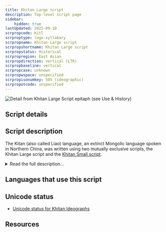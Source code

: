 ```yaml
---
title: Khitan Large script
description: Top-level script page
sidebar:
    hidden: true
lastUpdated: 2025-09-10
scrpropcode: Kitl
scrproptype: logo-syllabary
scrpropname: Khitan Large script
scrpropshortname: Khitan Large script
scrpropstatus: Historical
scrpropregion: East Asian
scrpropdirection: vertical (LTR)
scrpropbaseline: vertical
scrpropcase: unknown
scrpropwspace: unspecified
scrpropisonumkey: 505 (ideographic)
scrpropotcode: unspecified
---
```



![](../images/kitl-sample.jpg "Detail from Khitan Large Script epitaph (see Use & History)")

## Script details

<ScriptDetails />

## Script description

The Kitan (also called Liao) language, an extinct Mongolic language spoken in Northern China, was written using two mutually exclusive scripts, the Khitan Large script and the [Khitan Small script](/scrlang/scripts/kits).

<details>
<summary>Read the full description...</summary>The Khitan Large script was created in 920 at the request of the Emperor Taizu. It was written in vertical columns using between 830-1000 characters. There is some debate as to whether the _Gu taishi mingshi ji_ inscription, which has been lost, was genuine or not. The controversy surrounding this inscription calls into question the reliability of about 170 characters.

Almost all attested examples of the script are in the form of inscriptions, with the exception of a manuscript book held at the Institute of Oriental Manuscripts of the Russian Academy of Sciences, Saint Petersburg.

Most Khitan Large characters were logograms, but ideograms and syllabograms may also have been used to fulfill grammatical functions. Some characters were based on Chinese characters but most were novel creations.

The Khitan Empire was destroyed in 1125 AD by the Jurchen, who continued to use the script until 1191 when it was suppressed by an imperial order.

Neither of the Khitan scripts has been fully deciphered.
</details>

## Languages that use this script

<WsList script='Kitl' wsMax='5' />

## Unicode status

- [Unicode status for Khitan Ideographs](/scrlang/unicode/z-khitan-ideographs-unicode)


## Resources

<ScriptResources detailSummary='seemore' />

